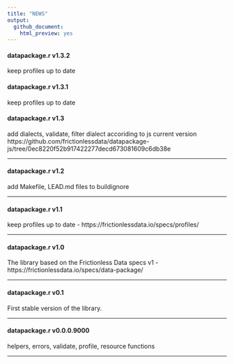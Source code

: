 ```yaml
---
title: "NEWS"
output: 
  github_document:
    html_preview: yes
---
```

#### datapackage.r v1.3.2

keep profiles up to date

#### datapackage.r v1.3.1

keep profiles up to date

#### datapackage.r v1.3

add dialects, validate, filter dialect accoriding to js current version https://github.com/frictionlessdata/datapackage-js/tree/0ec8220f52b917422277decd673081609c6db38e

----------------------------------------------------------------

#### datapackage.r v1.2

add Makefile, LEAD.md files to buildignore

----------------------------------------------------------------

#### datapackage.r v1.1

keep profiles up to date  - https://frictionlessdata.io/specs/profiles/

----------------------------------------------------------------

#### datapackage.r v1.0

The library based on the Frictionless Data specs v1 - https://frictionlessdata.io/specs/data-package/

----------------------------------------------------------------

#### datapackage.r v0.1

First stable version of the library.

----------------------------------------------------------------

#### datapackage.r v0.0.0.9000

helpers, errors, validate, profile, resource functions

----------------------------------------------------------------